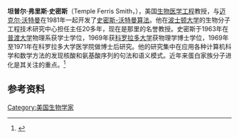 '''坦普尔·弗里斯·史密斯'''（Temple Ferris Smith，{{bd|1939年|3月7日}}），美国[[生物医学工程|生物医学工程]]教授，与[[迈克尔·沃特曼|迈克尔·沃特曼]]在1981年一起开发了[[史密斯-沃特曼算法|史密斯-沃特曼算法]]。他在[[波士顿大学|波士顿大学]]的生物分子工程技术研究中心担任主任20多年，现在是那里的名誉教授。史密斯于1963年在[[普渡大学|普渡大学]]物理系获学士学位，1969年获[[科罗拉多大学|科罗拉多大学]]获物理学博士学位，1969年至1971年在科罗拉多大学医学院做博士后研究。他的研究集中在应用各种计算机科学和数学方法的发现核酸和氨基酸序列的句法和语义模式。近年来蛋白家族分子进化是其关注的重点。<ref>{{cite web |url=http://www.bumc.bu.edu/microbiology/training-program-in-pathogenesis-and-host-pathogen-interactions-hpi/temple-f-smith-phd/ |title=存档副本 |accessdate=2011-10-28 |deadurl=yes |archiveurl=https://web.archive.org/web/20120404121416/http://www.bumc.bu.edu/microbiology/training-program-in-pathogenesis-and-host-pathogen-interactions-hpi/temple-f-smith-phd/ |archivedate=2012-04-04 }}</ref>

==参考资料==
{{reflist}}
{{DEFAULTSORT:Smith}}
[[Category:美国生物学家|Category:美国生物学家]]